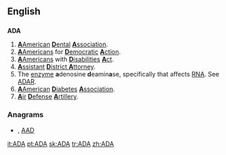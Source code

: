 {{also|ada|Ada|āda}}
==English==
{{wikipedia|American Dental Association}}
{{wikipedia|Americans for Democratic Action}}
{{wikipedia|Americans with Disabilities Act}}
{{wikipedia|District attorney}}
{{wikipedia|American Diabetes Association}}
{{wikipedia|Air Defense Artillery Branch (United States Army)}}

==={{initialism}}===
'''ADA'''
# [[American|'''A'''American]] [[dental|'''D'''ental]] [[association|'''A'''ssociation]].
# [[American|'''A'''American]]s for [[democratic|'''D'''emocratic]] [[action|'''A'''ction]].
# [[American|'''A'''American]]s with [[disability|'''D'''isabilities]] [[act|'''A'''ct]].
# [[assistant|'''A'''ssistant]] [[district attorney|'''D'''istrict '''A'''ttorney]].
# The [[enzyme]] '''a'''denosine '''d'''eamin'''a'''se, specifically that affects [[RNA]]. See [[ADAR]].
# [[American|'''A'''American]] [[diabetes|'''D'''iabetes]] [[association|'''A'''ssociation]].
# [[air|'''A'''ir]] [[defense|'''D'''efense]] [[artillery|'''A'''rtillery]].


===Anagrams===
* {{alphagram|[[aad#English|aad]]}} , [[AAD#English|AAD]]


[[it:ADA]]
[[pt:ADA]]
[[sk:ADA]]
[[tr:ADA]]
[[zh:ADA]]